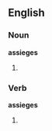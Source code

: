 ==English==

===Noun===
'''assieges'''

# {{plural of|[[assiege]]}}

===Verb===
'''assieges'''
# {{third-person singular of|[[assiege]]}}